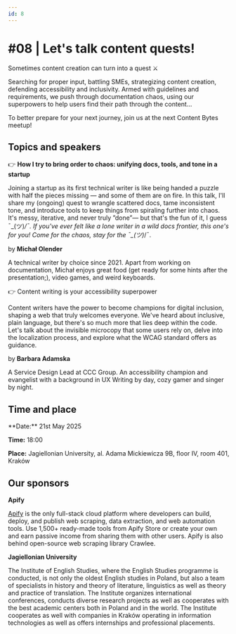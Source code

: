 ```yaml
---
id: 8
---
```



# #08 | Let's talk content quests!

Sometimes content creation can turn into a quest ⚔️ 

Searching for proper input, battling SMEs, strategizing content creation, defending accessibility and inclusivity. Armed with guidelines and requirements, we push through documentation chaos, using our superpowers to help users find their path through the content...

To better prepare for your next journey, join us at the next Content Bytes meetup!

## Topics and speakers

👉 **How I try to bring order to chaos: unifying docs, tools, and tone in a startup**

Joining a startup as its first technical writer is like being handed a puzzle with half the pieces missing — and some of them are on fire. In this talk, I'll share my (ongoing) quest to wrangle scattered docs, tame inconsistent tone, and introduce tools to keep things from spiraling further into chaos. It's messy, iterative, and never truly ”done”— but that's the fun of it, I guess ¯\_(ツ)_/¯.
If you've ever felt like a lone writer in a wild docs frontier, this one's for you! Come for the chaos, stay for the ¯\_(ツ)_/¯.

by **Michał Olender**

A technical writer by choice since 2021. Apart from working on documentation, Michał enjoys great food (get ready for some hints after the presentation;), video games, and weird keyboards.

👉 Content writing is your accessibility superpower

Content writers have the power to become champions for digital inclusion, shaping a web that truly welcomes everyone. We've heard about inclusive, plain language, but there's so much more that lies deep within the code. Let's talk about the invisible microcopy that some users rely on, delve into the localization process, and explore what the WCAG standard offers as guidance.

by **Barbara Adamska**

A Service Design Lead at CCC Group. An accessibility champion and evangelist with a background in UX Writing by day, cozy gamer and singer by night.

## Time and place

<Admonition type="tip" icon={null} title={null}>
  **Date:** 21st May 2025

  **Time:** 18:00

  **Place:** Jagiellonian University, al. Adama Mickiewicza 9B, floor IV, room 401, Kraków
</Admonition>

## Our sponsors

**Apify**

[Apify](https://apify.com/) is the only full-stack cloud platform where developers can build, deploy, and publish web scraping, data extraction, and web automation tools. Use 1,500+ ready-made tools from Apify Store or create your own and earn passive income from sharing them with other users. Apify is also behind open-source web scraping library Crawlee.

**Jagiellonian University**

The Institute of English Studies, where the English Studies programme is conducted, is not only the oldest English studies in Poland, but also a team of specialists in history and theory of literature, linguistics as well as theory and practice of translation. The Institute organizes international conferences, conducts diverse research projects as well as cooperates with the best academic centers both in Poland and in the world. The Institute cooperates as well with companies in Kraków operating in information technologies as well as offers internships and professional placements.
